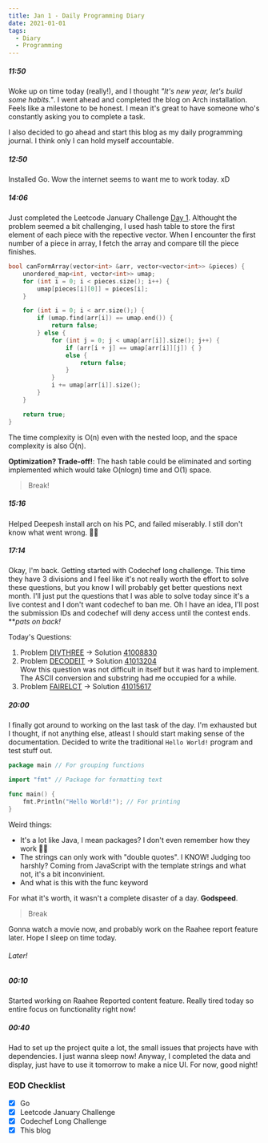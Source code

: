 ```yaml
---
title: Jan 1 - Daily Programming Diary
date: 2021-01-01
tags:
  - Diary
  - Programming
---
```


##### 11:50
Woke up on time today (really!), and I thought *"It's new year, let's build some habits."*. I went ahead and completed the blog on Arch installation. Feels like a milestone to be honest. I mean it's great to have someone who's constantly asking you to complete a task.

I also decided to go ahead and start this blog as my daily programming journal. I think only I can hold myself accountable.

##### 12:50
Installed Go. Wow the internet seems to want me to work today. xD

##### 14:06
Just completed the Leetcode January Challenge [Day 1](https://leetcode.com/explore/featured/card/january-leetcoding-challenge-2021/579/week-1-january-1st-january-7th/3589/).
Althought the problem seemed a bit challenging, I used hash table to store the first element of each piece with the repective vector. When I encounter the first number of a piece in array, I fetch the array and compare till the piece finishes.

```cpp:title=check-array-formation-through-concatenation.cpp
bool canFormArray(vector<int> &arr, vector<vector<int>> &pieces) {
    unordered_map<int, vector<int>> umap;
    for (int i = 0; i < pieces.size(); i++) {
        umap[pieces[i][0]] = pieces[i];
    }

    for (int i = 0; i < arr.size();) {
        if (umap.find(arr[i]) == umap.end()) {
            return false;
        } else {
            for (int j = 0; j < umap[arr[i]].size(); j++) {
                if (arr[i + j] == umap[arr[i]][j]) { }
                else {
                    return false;
                }
            }
            i += umap[arr[i]].size();
        }
    }

    return true;
}
```
The time complexity is O(n) even with the nested loop, and the space complexity is also O(n).

**Optimization? Trade-off!**: The hash table could be eliminated and sorting implemented which would take O(nlogn) time and O(1) space.

> Break!

##### 15:16
Helped Deepesh install arch on his PC, and failed miserably. I still don't know what went wrong. 🤦‍♂️

##### 17:14
Okay, I'm back. Getting started with Codechef long challenge. This time they have 3 divisions and I feel like it's not really worth the effort to solve these questions, but you know I will probably get better questions next month.
I'll just put the questions that I was able to solve today since it's a live contest and I don't want codechef to ban me. Oh I have an idea, I'll post the submission IDs and codechef will deny access until the contest ends. ***pats on back!*

Today's Questions:

1. Problem [DIVTHREE](https://www.codechef.com/JAN21C/problems/DIVTHREE) -> Solution [41008830](https://www.codechef.com/viewsolution/41008830)
2. Problem [DECODEIT](https://www.codechef.com/JAN21C/problems/DECODEIT) -> Solution [41013204](https://www.codechef.com/viewsolution/41013204)  
Wow this question was not difficult in itself but it was hard to implement. The ASCII conversion and substring had me occupied for a while.
3. Problem [FAIRELCT](https://www.codechef.com/JAN21C/problems/FAIRELCT) -> Solution [41015617](https://www.codechef.com/viewsolution/41015617)

##### 20:00
I finally got around to working on the last task of the day. I'm exhausted but I thought, if not anything else, atleast I should start making sense of the documentation.
Decided to write the traditional `Hello World!` program and test stuff out.

```go
package main // For grouping functions

import "fmt" // Package for formatting text

func main() {
	fmt.Println("Hello World!"); // For printing
}
```

Weird things:
- It's a lot like Java, I mean packages? I don't even remember how they work 🤦‍♂️
- The strings can only work with "double quotes". I KNOW! Judging too harshly? Coming from JavaScript with the template strings and what not, it's a bit inconvinient.
- And what is this with the func keyword

For what it's worth, it wasn't a complete disaster of a day. **Godspeed**.

> Break

Gonna watch a movie now, and probably work on the Raahee report feature later. Hope I sleep on time today.

###### Later!

##### 00:10
Started working on Raahee Reported content feature. Really tired today so entire focus on functionality right now!

##### 00:40
Had to set up the project quite a lot, the small issues that projects have with dependencies. I just wanna sleep now! Anyway, I completed the data and display, just have to use it tomorrow to make a nice UI. For now, good night!  

### EOD Checklist
- [x] Go
- [x] Leetcode January Challenge
- [x] Codechef Long Challenge
- [x] This blog 